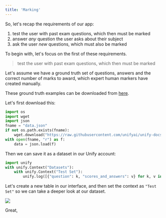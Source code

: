 ```yaml
---
title: 'Marking'
---
```


So, let's recap the requirements of our app:

1. test the user with past exam questions, which then must be marked
2. answer *any* question the user asks about their subject
3. ask the user *new* questions, which must also be marked

To begin with, let's focus on the first of these requirements.

> test the user with past exam questions, which then must be marked

Let's assume we have a ground truth set of questions, answers and the correct
number of marks to award, which expert human markers have created manually.

These ground truth examples can be downloaded from
[here](https://github.com/unifyai/unify-docs/blob/main/interfaces/ai_tutor/data/data.json).

Let's first download this:

```python
import os
import wget
import json
fname = "data.json"
if not os.path.exists(fname):
    wget.download("https://raw.githubusercontent.com/unifyai/unify-docs/refs/heads/main/interfaces/ai_tutor/data/data.json")
with open(fname, "r") as f:
    data = json.load(f)
```

Then we can save it as a dataset in our Unify account:

```python
import unify
with unify.Context("Datasets"):
    with unify.Context("Test Set"):
        unify.log([{"question": k, "scores_and_answers": v} for k, v in data.items()])
```

Let's create a new table in our interface, and then set the context as `"Test Set"`
so we can take a deeper look at our dataset.

![](demo.gif)

Great,
